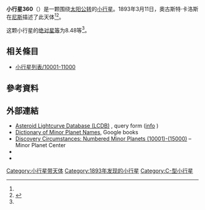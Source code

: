 
{{Infobox planet
 | minorplanet     = yes
 | name            = 360 Carlova
 | background      = #D6D6D6
 | image = 
 | image_size      = 
 | caption         =
 | discovery_ref   =  <ref name="MPC-object" />
 | discoverer      = [[奧古斯特·卡洛斯|奧古斯特·卡洛斯]]
 | discovery_site  = [[尼斯|尼斯]]
 | discovered      = 1893年3月11日
 | mpc_name        = 360 Carlova
 | alt_names       = 360 Carlova
 | pronounced      = 
 | named_after     = <ref name="MPC-object" />
 | mp_category     = [[主帶小行星|主帶小行星]] <ref name="MPC-object" /><ref name="jpldata" />
 | orbit_ref       = <ref name="a">[http://ssd.jpl.nasa.gov/sbdb.cgi?sstr=360 360] {{Wayback|url=http://ssd.jpl.nasa.gov/sbdb.cgi?sstr=360 |date=20210717063609 }}，小行星數據庫瀏覽器（JPL Small-Body Database Browser）－[[美国国家航空航天局|美国国家航空航天局]]喷气推进实验室</ref>
 | epoch           = 2018-03-23.0（[[儒略日|JD]] 2458200.5）
 | uncertainty     = 0
 | observation_arc = 
 | aphelion = {{convert|3.536|AU|km|3|abbr=on|lk=out}}
 | perihelion      = {{convert|2.4694083|AU|km|3|abbr=on}}
 | semimajor       = 3.0026466
 | eccentricity    = 0.1775894
 | period          = 5.2[[儒略年|yr]]
 | mean_anomaly    = 104.09352[[度|°]]
 | mean_motion     = {{Deg2DMS|0.18942950|sup=ms}} / day
 | inclination     = 11.69526
 | asc_node        = 132.54051°
 | arg_peri        = 287.96337
 | mean_diameter   = 
 | rotation        = 
 | albedo          =
 | spectral_type   =
 | abs_magnitude   = 8.48<ref name="jpldata" />
}}
'''小行星360'''（{{lang-en|360 Carlova}}）是一颗围绕[[太阳|太阳]][[公转|公转]]的[[小行星|小行星]]。1893年3月11日，奧古斯特·卡洛斯在[[尼斯|尼斯]]描述了此天体<ref name="a" /><ref>{{cite news|title=小行星列表|url=http://cfa-www.harvard.edu/iau/lists/NumberedMPs.txt|accessdate=2018-10-19|newspaper=哈佛大学|archive-date=2008-05-17|archive-url=https://web.archive.org/web/20080517010638/http://cfa-www.harvard.edu/iau/lists/NumberedMPs.txt|dead-url=no}}</ref>。

这颗小行星的[[绝对星等|绝对星等]]为8.48等<ref name="a" />。

== 相关條目 ==
*[[小行星列表/10001-11000|小行星列表/10001-11000]]

== 參考資料 ==
{{reflist|refs=

<ref name="jpldata">{{cite web
  |type       = 2018-01-26 last obs.
  |title      = JPL Small-Body Database Browser:360 Carlova-360 Carlova
  |url        = https://ssd.jpl.nasa.gov/sbdb.cgi?sstr=360
  |publisher  = [[Jet_Propulsion_Laboratory|Jet Propulsion Laboratory]]
  |accessdate = 28 March 2018}}</ref>

<ref name="MPC-object">{{cite web
  |title      = 360 Carlova
  |work      = Minor Planet Center
  |url      = https://www.minorplanetcenter.net/db_search/show_object?object_id=360
  |accessdate      = 28 March 2018
  |archive-date      = 2016-03-04
  |archive-url      = https://web.archive.org/web/20160304113527/http://minorplanetcenter.net/db_search/show_object?object_id=360
  |dead-url      = no
  }}</ref>

}}

==  外部連結 ==
* [http://www.minorplanet.info/PHP/lcdbsummaryquery.php Asteroid Lightcurve Database (LCDB)] {{Wayback|url=http://www.minorplanet.info/PHP/lcdbsummaryquery.php |date=20171210173955 }}, query form ([http://www.minorplanet.info/lightcurvedatabase.html info] {{Wayback|url=http://www.minorplanet.info/lightcurvedatabase.html |date=20171216050541 }})
* [https://books.google.com/books?id=aeAg1X7afOoC&pg Dictionary of Minor Planet Names], Google books
* [http://www.minorplanetcenter.net/iau/lists/NumberedMPs010001.html Discovery Circumstances: Numbered Minor Planets (10001)-(15000)] {{Wayback|url=http://www.minorplanetcenter.net/iau/lists/NumberedMPs010001.html |date=20180612162317 }} – Minor Planet Center
* {{AstDys|360}}
* {{JPL small body}}

{{Minor Planet Number|[[小行星359|小行星359]]|[[小行星361|小行星361]]}}
{{小天体}}

[[Category:小行星带天体|Category:小行星带天体]]
[[Category:1893年发现的小行星|Category:1893年发现的小行星]]
[[Category:C-型小行星|Category:C-型小行星]]